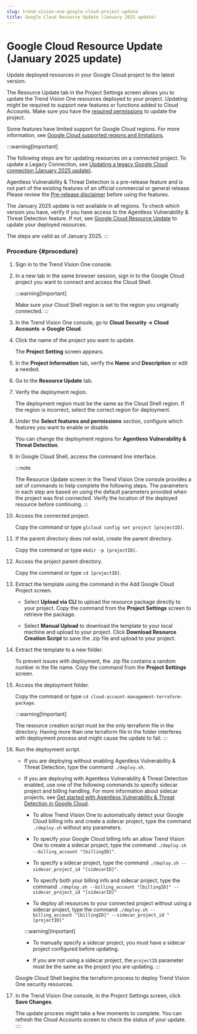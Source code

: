 ```yaml
---
slug: trend-vision-one-google-cloud-project-update
title: Google Cloud Resource Update (January 2025 update)
---
```

# Google Cloud Resource Update (January 2025 update)

Update deployed resources in your Google Cloud project to the latest version.

The Resource Update tab in the Project Settings screen allows you to update the Trend Vision One resources deployed to your project. Updating might be required to support new features or functions added to Cloud Accounts. Make sure you have the [required permissions](gcp-required-permissions.mdx) to update the project.

Some features have limited support for Google Cloud regions. For more information, see [Google Cloud supported regions and limitations](google-supported-regions.mdx).

:::warning[Important]

The following steps are for updating resources on a connected project. To update a Legacy Connection, see [Updating a legacy Google Cloud connection (January 2025 update)](update-legacy-google-cloud-project.mdx).

Agentless Vulnerability & Threat Detection is a pre-release feature and is not part of the existing features of an official commercial or general release. Please review the [Pre-release disclaimer](pre-release-disclaimer.mdx) before using the features.

The January 2025 update is not available in all regions. To check which version you have, verify if you have access to the Agentless Vulnerability & Threat Detection feature. If not, see [Google Cloud Resource Update](resource-update-gcp.mdx) to update your deployed resources.

The steps are valid as of January 2025.
:::

### Procedure {#procedure}

1.  Sign in to the Trend Vision One console.

2.  In a new tab in the same browser session, sign in to the Google Cloud project you want to connect and access the Cloud Shell.

    :::warning[Important]

    Make sure your Cloud Shell region is set to the region you originally connected.
    :::

3.  In the Trend Vision One console, go to **Cloud Security → Cloud Accounts → Google Cloud**.

4.  Click the name of the project you want to update.

    The **Project Setting** screen appears.

5.  In the **Project Information** tab, verify the **Name** and **Description** or edit a needed.

6.  Go to the **Resource Update** tab.

7.  Verify the deployment region.

    The deployment region must be the same as the Cloud Shell region. If the region is incorrect, select the correct region for deployment.

8.  Under the **Select features and permissions** section, configure which features you want to enable or disable.

    You can change the deployment regions for **Agentless Vulnerability & Threat Detection**.

9.  In Google Cloud Shell, access the command line interface.

    :::note

    The Resource Update screen in the Trend Vision One console provides a set of commands to help complete the following steps. The parameters in each step are based on using the default parameters provided when the project was first connected. Verify the location of the deployed resource before continuing.
    :::

10. Access the connected project.

    Copy the command or type `glcloud config set project [projectID]`.

11. If the parent directory does not exist, create the parent directory.

    Copy the command or type `mkdir -p [projectID]`.

12. Access the project parent directory.

    Copy the command or type `cd [projectID]`.

13. Extract the template using the command in the Add Google Cloud Project screen.

    - Select **Upload via CLI** to upload the resource package directly to your project. Copy the command from the **Project Settings** screen to retrieve the package.

    - Select **Manual Upload** to download the template to your local machine and upload to your project. Click **Download Resource Creation Script** to save the .zip file and upload to your project.

14. Extract the template to a new folder.

    To prevent issues with deployment, the .zip file contains a random number in the file name. Copy the command from the **Project Settings** screen.

15. Access the deployment folder.

    Copy the command or type `cd cloud-account-management-terraform-package`.

    :::warning[Important]

    The resource creation script must be the only terraform file in the directory. Having more than one terraform file in the folder interferes with deployment process and might cause the update to fail.
    :::

16. Run the deployment script.

    - If you are deploying without enabling Agentless Vulnerability & Threat Detection, type the command `./deploy.sh`.

    - If you are deploying with Agentless Vulnerability & Threat Detection enabled, use one of the following commands to specify sidecar project and billing handling. For more information about sidecar projects, see [Get started with Agentless Vulnerability & Threat Detection in Google Cloud](get-started-google-cloud.mdx).

      - To allow Trend Vision One to automatically detect your Google Cloud billing info and create a sidecar project, type the command `./deploy.sh` without any parameters.

      - To specify your Google Cloud billing info an allow Trend Vision One to create a sidecar project, type the command `./deploy.sh --billing_account "[billingID]"`.

      - To specify a sidecar project, type the command `./deploy.sh --sidecar_project_id "[sidecarID]"`.

      - To specify both your billing info and sidecar project, type the command `./deploy.sh --billing_account "[billingID]" --sidecar_project_id "[sidecarID]"`

      - To deploy all resources to your connected project without using a sidecar project, type the command `./deploy.sh --billing_account "[billingID]" --sidecar_project_id "[projectID]"`

      :::warning[Important]

      - To manually specify a sidecar project, you must have a sidecar project configured before updating.

      - If you are not using a sidecar project, the `projectID` parameter must be the same as the project you are updating.
      :::

    Google Cloud Shell begins the terraform process to deploy Trend Vision One security resources.

17. In the Trend Vision One console, in the Project Settings screen, click **Save Changes**.

    The update process might take a few moments to complete. You can refresh the Cloud Accounts screen to check the status of your update.
::::
